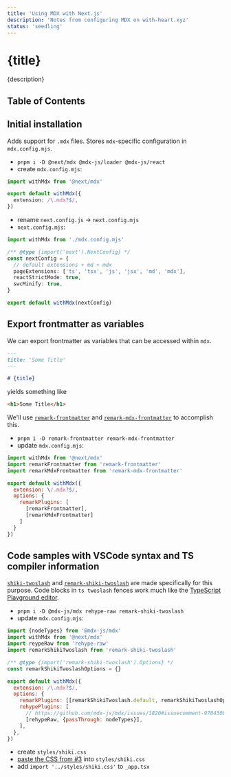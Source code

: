 ```yaml
---
title: 'Using MDX with Next.js'
description: 'Notes from configuring MDX on with-heart.xyz'
status: 'seedling'
---
```


# {title}

<p className="subtitle">{description}</p>

## Table of Contents

## Initial installation

Adds support for `.mdx` files. Stores `mdx`-specific configuration in
`mdx.config.mjs`.

- `pnpm i -D @next/mdx @mdx-js/loader @mdx-js/react`
- create `mdx.config.mjs`:

```ts
import withMdx from '@next/mdx'

export default withMdx({
  extension: /\.mdx?$/,
})
```

- rename `next.config.js` -> `next.config.mjs`
- `next.config.mjs`:

```ts
import withMdx from './mdx.config.mjs'

/** @type {import('next').NextConfig} */
const nextConfig = {
  // default extensions + md + mdx
  pageExtensions: ['ts', 'tsx', 'js', 'jsx', 'md', 'mdx'],
  reactStrictMode: true,
  swcMinify: true,
}

export default withMdx(nextConfig)
```

## Export frontmatter as variables

We can export frontmatter as variables that can be accessed within `mdx`.

```md
---
title: 'Some Title'
---

# {title}
```

yields something like

```html
<h1>Some Title</h1>
```

We'll use [`remark-frontmatter`](https://github.com/remarkjs/remark-frontmatter)
and
[`remark-mdx-frontmatter`](https://github.com/remcohaszing/remark-mdx-frontmatter)
to accomplish this.

- `pnpm i -D remark-frontmatter remark-mdx-frontmatter`
- update `mdx.config.mjs`:

```js
import withMdx from '@next/mdx'
import remarkFrontmatter from 'remark-frontmatter'
import remarkMdxFrontmatter from 'remark-mdx-frontmatter'

export default withMdx({
  extension: \/.mdx?$/,
  options: {
    remarkPlugins: [
      [remarkFrontmatter],
      [remarkMdxFrontmatter]
    ]
  }
})
```

## Code samples with VSCode syntax and TS compiler information

[`shiki-twoslash`](https://shikijs.github.io/twoslash/) and
[`remark-shiki-twoslash`](https://github.com/shikijs/twoslash/tree/main/packages/remark-shiki-twoslash)
are made specifically for this purpose. Code blocks in `ts twoslash` fences work
much like the
[TypeScript Playground editor](https://www.typescriptlang.org/play).

- `pnpm i -D @mdx-js/mdx rehype-raw remark-shiki-twoslash`
- update `mdx.config.mjs`:

```js
import {nodeTypes} from '@mdx-js/mdx'
import withMdx from '@next/mdx'
import reypeRaw from 'rehype-raw'
import remarkShikiTwoslash from 'remark-shiki-twoslash'

/** @type {import('remark-shiki-twoslash').Options} */
const remarkShikiTwoslashOptions = {}

export default withMdx({
  extension: /\.mdx?$/,
  options: {
    remarkPlugins: [[remarkShikiTwoslash.default, remarkShikiTwoslashOptions]],
    rehypePlugins: [
      // https://github.com/mdx-js/mdx/issues/1820#issuecomment-970430877
      [rehypeRaw, {passThrough: nodeTypes}],
    ],
  },
})
```

- create `styles/shiki.css`
- [paste the CSS from #3](https://github.com/shikijs/twoslash/tree/main/packages/remark-shiki-twoslash#plugin-setup)
  into `styles/shiki.css`
- add `import '../styles/shiki.css'` to `_app.tsx`
